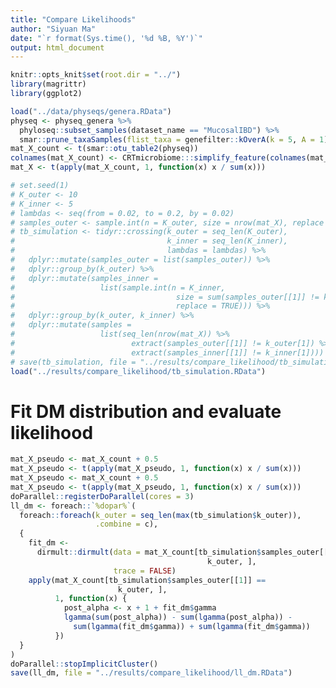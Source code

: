 ```yaml
---
title: "Compare Likelihoods"
author: "Siyuan Ma"
date: "`r format(Sys.time(), '%d %B, %Y')`"
output: html_document
---
```


```r
knitr::opts_knit$set(root.dir = "../")
library(magrittr)
library(ggplot2)
```

```r
load("../data/physeqs/genera.RData")
physeq <- physeq_genera %>% 
  phyloseq::subset_samples(dataset_name == "MucosalIBD") %>% 
  smar::prune_taxaSamples(flist_taxa = genefilter::kOverA(k = 5, A = 1))
mat_X_count <- t(smar::otu_table2(physeq))
colnames(mat_X_count) <- CRTmicrobiome:::simplify_feature(colnames(mat_X_count))
mat_X <- t(apply(mat_X_count, 1, function(x) x / sum(x)))
```

```r
# set.seed(1)
# K_outer <- 10
# K_inner <- 5
# lambdas <- seq(from = 0.02, to = 0.2, by = 0.02)
# samples_outer <- sample.int(n = K_outer, size = nrow(mat_X), replace = TRUE)
# tb_simulation <- tidyr::crossing(k_outer = seq_len(K_outer),
#                                  k_inner = seq_len(K_inner),
#                                  lambdas = lambdas) %>% 
#   dplyr::mutate(samples_outer = list(samples_outer)) %>% 
#   dplyr::group_by(k_outer) %>% 
#   dplyr::mutate(samples_inner = 
#                   list(sample.int(n = K_inner,
#                                    size = sum(samples_outer[[1]] != k_outer[1]),
#                                    replace = TRUE))) %>% 
#   dplyr::group_by(k_outer, k_inner) %>% 
#   dplyr::mutate(samples = 
#                   list(seq_len(nrow(mat_X)) %>% 
#                          extract(samples_outer[[1]] != k_outer[1]) %>% 
#                          extract(samples_inner[[1]] != k_inner[1])))
# save(tb_simulation, file = "../results/compare_likelihood/tb_simulation.RData")
load("../results/compare_likelihood/tb_simulation.RData")
```

# Fit DM distribution and evaluate likelihood

```r
mat_X_pseudo <- mat_X_count + 0.5
mat_X_pseudo <- t(apply(mat_X_pseudo, 1, function(x) x / sum(x)))
mat_X_pseudo <- mat_X_count + 0.5
mat_X_pseudo <- t(apply(mat_X_pseudo, 1, function(x) x / sum(x)))
doParallel::registerDoParallel(cores = 3)
ll_dm <- foreach::`%dopar%`(
  foreach::foreach(k_outer = seq_len(max(tb_simulation$k_outer)),
                   .combine = c),
  {
    fit_dm <- 
      dirmult::dirmult(data = mat_X_count[tb_simulation$samples_outer[[1]] != 
                                            k_outer, ],
                       trace = FALSE)
    apply(mat_X_count[tb_simulation$samples_outer[[1]] == 
                        k_outer, ],
          1, function(x) {
            post_alpha <- x + 1 + fit_dm$gamma
            lgamma(sum(post_alpha)) - sum(lgamma(post_alpha)) -
              sum(lgamma(fit_dm$gamma)) + sum(lgamma(fit_dm$gamma))
          })
  }
)
doParallel::stopImplicitCluster()
save(ll_dm, file = "../results/compare_likelihood/ll_dm.RData")
```